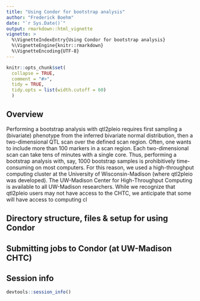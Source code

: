 ```yaml
---
title: "Using Condor for bootstrap analysis"
author: "Frederick Boehm"
date: "`r Sys.Date()`"
output: rmarkdown::html_vignette
vignette: >
  %\VignetteIndexEntry{Using Condor for bootstrap analysis}
  %\VignetteEngine{knitr::rmarkdown}
  %\VignetteEncoding{UTF-8}
---
```


```r
knitr::opts_chunk$set(
  collapse = TRUE,
  comment = "#>", 
  tidy = TRUE, 
  tidy.opts = list(width.cutoff = 60)
  )
```


## Overview

Performing a bootstrap analysis with qtl2pleio requires first sampling a (bivariate) phenotype from the inferred bivariate normal distribution, then a two-dimensional QTL scan over the defined scan region. Often, one wants to include more than 100 markers in a scan region. Each two-dimensional scan can take tens of minutes with a single core. Thus, performing a bootstrap analysis with, say, 1000 bootstrap samples is prohibitively time-consuming on most computers.
For this reason, we used a high-throughput computing cluster at the University of Wisconsin-Madison (where qtl2pleio was developed). The UW-Madison Center for High-Throughput Computing is available to all UW-Madison researchers. While we recognize that qtl2pleio users may not have access to the CHTC, we anticipate that some will have access to computing cl

## Directory structure, files & setup for using Condor



## Submitting jobs to Condor (at UW-Madison CHTC)






## Session info

```r
devtools::session_info()
```


